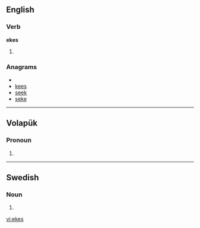 ==English==

===Verb===
'''ekes'''

# {{third-person singular of|[[eke]]}}

===Anagrams===
* {{alphagram|eeks}}
* [[kees#English|kees]]
* [[seek#English|seek]]
* [[seke#English|seke]]

----

==Volapük==

===Pronoun===
{{infl|vo|pronoun form}}

# {{inflection of|ek||dat|p|lang=vo}}

----

==Swedish==

===Noun===
{{infl|sv|noun form}}

# {{sv-noun-form-indef-gen|eke}}

[[vi:ekes]]